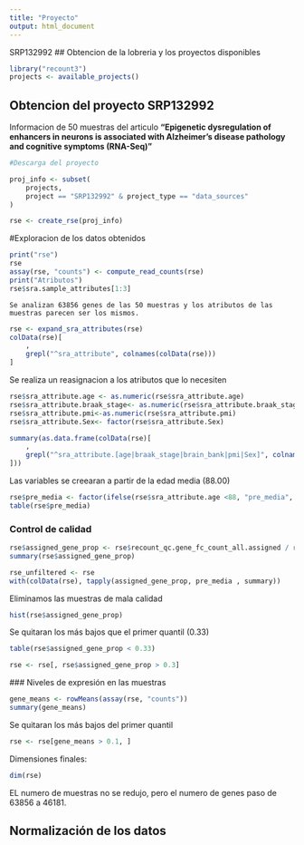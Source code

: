 ```yaml
---
title: "Proyecto"
output: html_document
---
```

SRP132992
## Obtencion de la lobreria y los proyectos disponibles
```r
library("recount3")
projects <- available_projects()
```

## Obtencion del proyecto SRP132992

Informacion de 50 muestras del articulo **"Epigenetic dysregulation of enhancers in neurons is associated with Alzheimer's disease pathology and cognitive symptoms (RNA-Seq)"**
```r
#Descarga del proyecto

proj_info <- subset(
    projects,
    project == "SRP132992" & project_type == "data_sources"
)

rse <- create_rse(proj_info)
```
#Exploracion de los datos obtenidos

```r
print("rse")
rse
assay(rse, "counts") <- compute_read_counts(rse)
print("Atributos")
rse$sra.sample_attributes[1:3]
```
	Se analizan 63856 genes de las 50 muestras y los atributos de las muestras parecen ser los mismos.
	
	
```r
rse <- expand_sra_attributes(rse)
colData(rse)[
    ,
    grepl("^sra_attribute", colnames(colData(rse)))
]
```

Se realiza un reasignacion a los atributos que lo necesiten
```r
rse$sra_attribute.age <- as.numeric(rse$sra_attribute.age)
rse$sra_attribute.braak_stage<- as.numeric(rse$sra_attribute.braak_stage)
rse$sra_attribute.pmi<-as.numeric(rse$sra_attribute.pmi)
rse$sra_attribute.Sex<- factor(rse$sra_attribute.Sex)
```
```r
summary(as.data.frame(colData(rse)[
    ,
    grepl("^sra_attribute.[age|braak_stage|brain_bank|pmi|Sex]", colnames(colData(rse)))
]))
```
Las variables se creearan a partir de la edad media (88.00)
```r
rse$pre_media <- factor(ifelse(rse$sra_attribute.age <88, "pre_media", "post_media"))
table(rse$pre_media)
```

### Control de calidad
```r
rse$assigned_gene_prop <- rse$recount_qc.gene_fc_count_all.assigned / rse$recount_qc.gene_fc_count_all.total
summary(rse$assigned_gene_prop)

```

```r
rse_unfiltered <- rse
with(colData(rse), tapply(assigned_gene_prop, pre_media , summary))

```

Eliminamos las muestras de mala calidad
```r
hist(rse$assigned_gene_prop)

```
Se quitaran los más bajos que el primer quantil (0.33)
```r
table(rse$assigned_gene_prop < 0.33)
```

```r
rse <- rse[, rse$assigned_gene_prop > 0.3]

```
 
 ### Niveles de expresión en las muestras
```r
gene_means <- rowMeans(assay(rse, "counts"))
summary(gene_means)
```
Se quitaran los más bajos del primer quantil
```r
rse <- rse[gene_means > 0.1, ]

```
Dimensiones finales:
```r
dim(rse)

```
EL numero de muestras no se redujo, pero el numero de genes paso de  63856 a 46181.

## Normalización de los datos

```r

```

